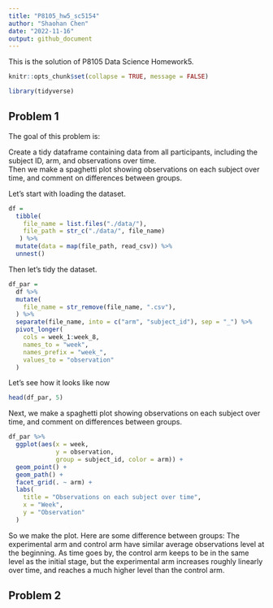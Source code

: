 ```yaml
---
title: "P8105_hw5_sc5154"
author: "Shaohan Chen"
date: "2022-11-16"
output: github_document
---
```


This is the solution of P8105 Data Science Homework5.

```r
knitr::opts_chunk$set(collapse = TRUE, message = FALSE)
```

```r
library(tidyverse)
```

## Problem 1

The goal of this problem is:

Create a tidy dataframe containing data from all participants, including the subject ID, arm, and observations over time.  
Then we make a spaghetti plot showing observations on each subject over time, and comment on differences between groups.

Let's start with loading the dataset.

```r
df = 
  tibble(
    file_name = list.files("./data/"),
    file_path = str_c("./data/", file_name)
   ) %>%
  mutate(data = map(file_path, read_csv)) %>%
  unnest()
```

Then let's tidy the dataset.

```r
df_par = 
  df %>%
  mutate(
    file_name = str_remove(file_name, ".csv"),
  ) %>%
  separate(file_name, into = c("arm", "subject_id"), sep = "_") %>%
  pivot_longer(
    cols = week_1:week_8,
    names_to = "week",
    names_prefix = "week_",
    values_to = "observation"
  )
```

Let's see how it looks like now
```r
head(df_par, 5)
```

Next, we make a spaghetti plot showing observations on each subject over time, and comment on differences between groups.

```r
df_par %>% 
  ggplot(aes(x = week, 
             y = observation, 
             group = subject_id, color = arm)) +
  geom_point() +
  geom_path() +
  facet_grid(. ~ arm) +
  labs(
    title = "Observations on each subject over time",
    x = "Week",
    y = "Observation"
  )
```

So we make the plot. Here are some difference between groups:
The experimental arm and control arm have similar average observations level at the beginning. As time goes by, the control arm keeps to be in the same level as the initial stage, but the experimental arm increases roughly linearly over time, and reaches a much higher level than the control arm.

## Problem 2
